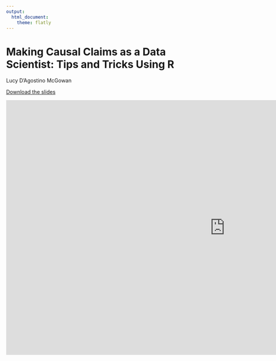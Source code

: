 ```yaml
---
output: 
  html_document:
    theme: flatly
---
```


# Making Causal Claims as a Data Scientist: Tips and Tricks Using R
Lucy D'Agostino McGowan

[Download the slides](https://github.com/LucyMcGowan/talks/raw/master/2018-01-27_data-day-texas/slides.pptx)


<iframe src='https://vanderbilt365-my.sharepoint.com/personal/dagostle_vanderbilt_edu/_layouts/15/WopiFrame.aspx?sourcedoc={11688814-76c0-47f6-bf40-53a7819f940c}&action=embedview&wdAr=1.7777777777777777' width='1186px' height='691px' frameborder='0'>This is an embedded <a target='_blank' href='https://office.com'>Microsoft Office</a> presentation, powered by <a target='_blank' href='https://office.com/webapps'>Office Online</a>.</iframe>
